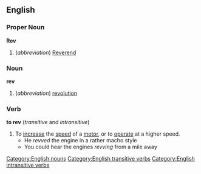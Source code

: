==English==

===Proper Noun===
'''Rev'''
# (''abbreviation'') [[Reverend]]

===Noun===
'''rev'''
# (''abbreviation'') [[revolution]]

===Verb===
'''to rev'''  (''transitive'' and ''intransitive'')
#To [[increase]] the [[speed]] of a [[motor]], or to [[operate]] at a higher speed.
#* He ''revved'' the engine in a rather macho style
#* You could hear the engines ''revving'' from a mile away

[[Category:English nouns]]
[[Category:English transitive verbs]]
[[Category:English intransitive verbs]]